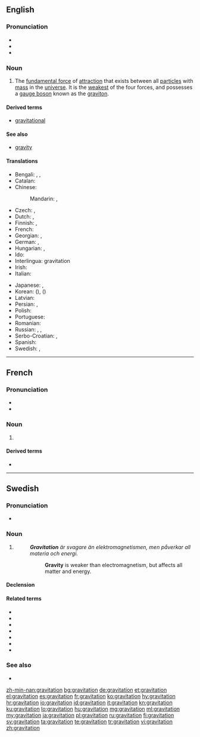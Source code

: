 {{also|Gravitation}}
==English==
{{wikipedia}}

===Pronunciation===
* {{IPA|/ˌɡɹævɪˈteɪʃən/|lang=en}}
* {{audio|en-us-gravitation.ogg|Audio (US)|lang=en}}
* {{rhymes|eɪʃən|lang=en}}

===Noun===
{{en-noun|-|s}}

# {{context|physics|lang=en}} The [[fundamental force]] of [[attraction]] that exists between all [[particle]]s with [[mass]] in the [[universe]]. It is the [[weakest]] of the four forces, and possesses a [[gauge boson]] known as the [[graviton]].

====Derived terms====
* [[gravitational]]

====See also====
* [[gravity]]

====Translations====
{{trans-top|fundamental force of attraction}}
* Bengali: {{t|bn|অভিকর্ষ|sc=Beng}}, {{t|bn|মহাকর্ষ|sc=Beng}}, {{t|bn|মাধ্যাকর্ষণ|sc=Beng}}
* Catalan: {{t|ca|gravitació|f}}
* Chinese:
*: Mandarin: {{t+|cmn|重力|tr=zhònglì|sc=Hani}}, {{t+|cmn|引力|tr=yǐnlì|sc=Hani}}
* Czech: {{t|cs|přitažlivost|f}}, {{t|cs|gravitace|f}}
* Dutch: {{t+|nl|zwaartekracht|f}}, {{t+|nl|gravitatie|f}}
* Finnish: {{t+|fi|painovoima}}, {{t+|fi|gravitaatio}}
* French: {{t+|fr|gravitation|f}}
* Georgian: {{t|ka|მიზიდულობა|sc=Geor}}, {{t|ka|გრავიტაცია|sc=Geor}}
* German: {{t+|de|Schwerkraft|f}}, {{t+|de|Gravitation|f}}
* Hungarian: {{t+|hu|gravitáció}}, {{t+|hu|tömegvonzás}}
* Ido: {{t|io|gravitado}}
* Interlingua: gravitation
* Irish: {{t+|ga|imtharraingt|f}}
* Italian: {{t+|it|gravitazione|f}}
{{trans-mid}}
* Japanese: {{t|ja|引力|tr=いんりょく, inryoku}}, {{t+|ja|重力|tr=じゅうりょく, jūryoku|sc=Jpan}}
* Korean: {{t+|ko|인력|tr=inryeok|sc=Kore}} ({{t+|ko|引力|sc=Kore}}), {{t+|ko|중력|tr=jungryeok|sc=Kore}} ({{t+|ko|重力|sc=Kore}})
* Latvian: {{t|lv|gravitācija|f}}
* Persian: {{t+|fa|گرانش|sc=fa-Arab}}, {{t+|fa|جاذبه|sc=fa-Arab}}
* Polish: {{t+|pl|grawitacja|f}}
* Portuguese: {{t+|pt|gravitação|f}}
* Romanian: {{t+|ro|gravitație|f}}
* Russian: {{t+|ru|гравита́ция|f}}, {{t+|ru|тяготе́ние|n}}, {{t+|ru|притяже́ние|n}}
* Serbo-Croatian: {{t+|sh|gravitácija|f}}, {{t+|sh|teža|f}}
* Spanish: {{t+|es|gravitación|f}}
* Swedish: {{t+|sv|gravitation|c}}, {{t+|sv|tyngdkraft|c}}
{{trans-bottom}}

----

==French==

===Pronunciation===
* {{IPA|/ɡʁa.vi.ta.sjɔ̃/|lang=fr}}
* {{audio|Fr-gravitation.ogg|France|lang=fr}}

===Noun===
{{fr-noun|f}}

# {{context|physics|lang=fr}} {{l|en|gravitation}}

====Derived terms====
* {{l|fr|gravitationnel}}

----

==Swedish==

===Pronunciation===
* {{IPA|/ɡravɪtaˈɧuːn/|lang=sv}}

===Noun===
{{sv-noun|c}}

# {{context|physics|lang=sv}} {{l|en|gravitation}}
#: '''''Gravitation''' är svagare än elektromagnetismen, men påverkar all materia och energi.''
#:: '''Gravity''' is weaker than electromagnetism, but affects all matter and energy.

====Declension====
{{sv-noun-unc-irreg-c|2=gravitationen}}

====Related terms====
* {{l|sv|gravitationell}}
* {{l|sv|gravitationsfält}}
* {{l|sv|gravitationslins}}
* {{l|sv|gravitationsstrålning}}
* {{l|sv|gravitationsvåg}}
* {{l|sv|gravitera}}
* {{l|sv|graviton}}

===See also===
* {{list:fundamental interactions/sv}}

[[zh-min-nan:gravitation]]
[[bg:gravitation]]
[[de:gravitation]]
[[et:gravitation]]
[[el:gravitation]]
[[es:gravitation]]
[[fr:gravitation]]
[[ko:gravitation]]
[[hy:gravitation]]
[[hr:gravitation]]
[[io:gravitation]]
[[id:gravitation]]
[[it:gravitation]]
[[kn:gravitation]]
[[ku:gravitation]]
[[lo:gravitation]]
[[hu:gravitation]]
[[mg:gravitation]]
[[ml:gravitation]]
[[my:gravitation]]
[[ja:gravitation]]
[[pl:gravitation]]
[[ru:gravitation]]
[[fi:gravitation]]
[[sv:gravitation]]
[[ta:gravitation]]
[[te:gravitation]]
[[tr:gravitation]]
[[vi:gravitation]]
[[zh:gravitation]]